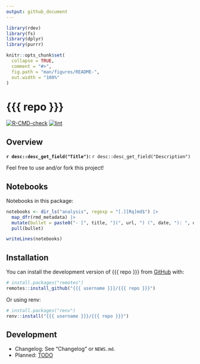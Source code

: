 ```yaml
---
output: github_document
---
```


<!-- README.md is generated from README.Rmd. Please edit that file -->

```r
library(rdev)
library(fs)
library(dplyr)
library(purrr)

knitr::opts_chunk$set(
  collapse = TRUE,
  comment = "#>",
  fig.path = "man/figures/README-",
  out.width = "100%"
)
```

# {{{ repo }}}

<!-- badges: start -->
[![R-CMD-check](https://github.com/{{{ username }}}/{{{ repo }}}/workflows/R-CMD-check/badge.svg)](https://github.com/{{{ username }}}/{{{ repo }}}/actions)
[![lint](https://github.com/{{{ username }}}/{{{ repo }}}/workflows/lint/badge.svg)](https://github.com/{{{ username }}}/{{{ repo }}}/actions)
<!-- badges: end -->

## Overview

**`r desc::desc_get_field("Title")`:** `r desc::desc_get_field("Description")`

Feel free to use and/or fork this project!

## Notebooks

Notebooks in this package:

```r
notebooks <- dir_ls("analysis", regexp = "[.][Rq]md$") |>
  map_dfr(rmd_metadata) |>
  mutate(bullet = paste0("- [", title, "](", url, ") (", date, "): ", description)) |>
  pull(bullet)

writeLines(notebooks)
```

## Installation

You can install the development version of {{{ repo }}} from [GitHub](https://github.com/) with:

``` r
# install.packages("remotes")
remotes::install_github("{{{ username }}}/{{{ repo }}}")
```

Or using renv:

``` r
# install.packages("renv")
renv::install("{{{ username }}}/{{{ repo }}}")
```

## Development

- Changelog: See "Changelog" or `NEWS.md`.
- Planned: [TODO](TODO.md)
